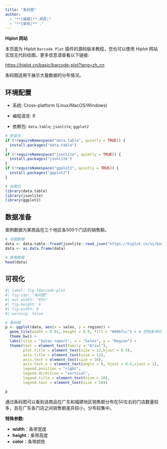 ```yaml
---
title: "条码图"
author:
  - "**[编辑]** 郑虎;"
  - "**[审核]** ."
---
```


::: callout-note
**Hiplot 网站**

本页面为 Hiplot `Barcode Plot` 插件的源码版本教程，您也可以使用 Hiplot 网站实现无代码绘图，更多信息请查看以下链接:

<https://hiplot.cn/basic/barcode-plot?lang=zh_cn>
:::

条码图适用于展示大量数据的分布情况。

## 环境配置

-   系统: Cross-platform (Linux/MacOS/Windows)

-   编程语言: R

-   依赖包: `data.table`; `jsonlite`; `ggplot2`

```r
# 安装包
if (!requireNamespace("data.table", quietly = TRUE)) {
  install.packages("data.table")
}
if (!requireNamespace("jsonlite", quietly = TRUE)) {
  install.packages("jsonlite")
}
if (!requireNamespace("ggplot2", quietly = TRUE)) {
  install.packages("ggplot2")
}

# 加载包
library(data.table)
library(jsonlite)
library(ggplot2)
```

## 数据准备

案例数据为某商品在三个地区各500个门店的销售额。

```r
# 加载数据
data <- data.table::fread(jsonlite::read_json("https://hiplot.cn/ui/basic/barcode-plot/data.json")$exampleData$textarea[[1]])
data <- as.data.frame(data)

# 查看数据
head(data)
```

## 可视化

```r
#| label: fig-1Barcode-plot
#| fig-cap: "条码图"
#| out.width: "95%"
#| fig-height: 4
#| fig-width: 8
#| warning: false

# 条码图
p <- ggplot(data, aes(x = sales, y = region)) +
  geom_tile(width = 0.01, height = 0.9, fill = "#606fcc") + # 控制条带的宽度和高度
  theme_bw() +
  labs(title = "Sales report", x = "Sales", y = "Region") +
  theme(text = element_text(family = "Arial"),
        plot.title = element_text(size = 12,hjust = 0.5),
        axis.title = element_text(size = 12),
        axis.text = element_text(size = 10),
        axis.text.x = element_text(angle = 0, hjust = 0.5,vjust = 1),
        legend.position = "right",
        legend.direction = "vertical",
        legend.title = element_text(size = 10),
        legend.text = element_text(size = 10))

p
```

通过条码图可以看到该商品在广东和福建地区销售额分布在50左右的门店数量较多，且在广东各门店之间销售额差异较小，分布较集中。

::: callout-tip
**特殊参数: **

- **width**：条带宽度
- **height**：条带高度
- **color**：条带颜色
:::

